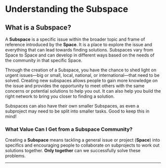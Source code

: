 # Understanding the Subspace

## What is a Subspace?

A **Subspace** is a specific issue within the broader topic and frame of reference introduced by the **Space**. It is a place to explore the issue and everything that can lead towards finding solutions. Subspaces vary from Space to Space and can develop in different ways based on the needs of the community in that specific Space.

Through the creation of a Subspace, you have the chance to shed light on urgent issues—big or small, local, national, or international—that need to be solved. Creating new subspaces allows people to gain more knowledge on the issue and provides the opportunity to meet others with the same concerns or potential solutions to help you out. It can also help you build the right network to bring you closer to finding a solution.

Subspaces can also have their own smaller Subspaces, as even a subproject may need to be split into smaller tasks. Good to keep this in mind!

### What Value Can I Get from a Subspace Community?

Creating a **Subspace** means tackling a general issue or project (**Space**) into specifics and encouraging people to collaborate on subprojects to work out solutions together. **Only together** can we successfully solve these problems.

---